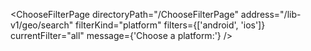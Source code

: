 

<ChooseFilterPage
  directoryPath="/ChooseFilterPage"
  address="/lib-v1/geo/search"
  filterKind="platform"
  filters={['android', 'ios']}
  currentFilter="all"
  message={'Choose a platform:'}
/>
